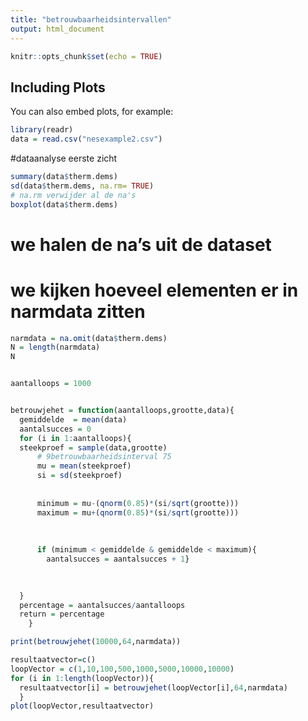 ```yaml
---
title: "betrouwbaarheidsintervallen"
output: html_document
---
```


```r
knitr::opts_chunk$set(echo = TRUE)
```


## Including Plots

You can also embed plots, for example:


```r

library(readr)
data = read.csv("nesexample2.csv")

```

#dataanalyse eerste zicht

```r
summary(data$therm.dems)
sd(data$therm.dems, na.rm= TRUE)
# na.rm verwijder al de na's
boxplot(data$therm.dems)

```

# we halen de na's uit de dataset

# we kijken hoeveel elementen er in narmdata zitten

```r
narmdata = na.omit(data$therm.dems)
N = length(narmdata)
N


aantalloops = 1000


betrouwjehet = function(aantalloops,grootte,data){
  gemiddelde  = mean(data)
  aantalsucces = 0
  for (i in 1:aantalloops){
  steekproef = sample(data,grootte)
      # 9betrouwbaarheidsinterval 75
      mu = mean(steekproef)
      si = sd(steekproef)
      
      
      minimum = mu-(qnorm(0.85)*(si/sqrt(grootte)))
      maximum = mu+(qnorm(0.85)*(si/sqrt(grootte)))
      
      
      
      if (minimum < gemiddelde & gemiddelde < maximum){
        aantalsucces = aantalsucces + 1}
        
      

  }
  percentage = aantalsucces/aantalloops
  return = percentage
    }

print(betrouwjehet(10000,64,narmdata))

resultaatvector=c()
loopVector = c(1,10,100,500,1000,5000,10000,10000)
for (i in 1:length(loopVector)){
  resultaatvector[i] = betrouwjehet(loopVector[i],64,narmdata)
  }
plot(loopVector,resultaatvector)
```
  
  

